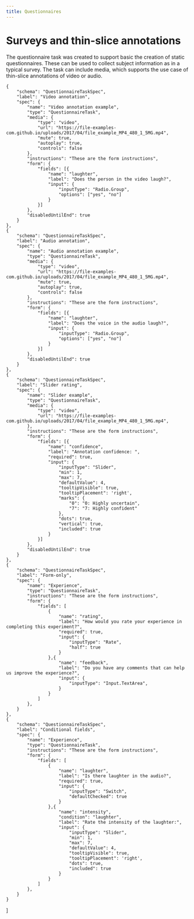 ```yaml
---
title: Questionnaires
---
```



# Surveys and thin-slice annotations

The questionnaire task was created to support basic the creation of static questionnaires. These can be used to collect subject information as in a typical survey. The task can include media, which supports the use case of thin-slice annotations of video or audio.

    {
        "schema": "QuestionnaireTaskSpec",
        "label": "Video annotation",
        "spec": {
            "name": "Video annotation example",
            "type": "QuestionnaireTask",
            "media": {
                "type": "video",
                "url": "https://file-examples-com.github.io/uploads/2017/04/file_example_MP4_480_1_5MG.mp4",
                "mute": true,
                "autoplay": true,
                "controls": false
            },
            "instructions": "These are the form instructions",
            "form": {
                "fields": [{
                    "name": "laughter",
                    "label": "Does the person in the video laugh?",
                    "input": {
                        "inputType": "Radio.Group",
                        "options": ["yes", "no"]
                    }
                }]
            },
            "disabledUntilEnd": true
        }
    },
    {
        "schema": "QuestionnaireTaskSpec",
        "label": "Audio annotation",
        "spec": {
            "name": "Audio annotation example",
            "type": "QuestionnaireTask",
            "media": {
                "type": "video",
                "url": "https://file-examples-com.github.io/uploads/2017/04/file_example_MP4_480_1_5MG.mp4",
                "mute": true,
                "autoplay": true,
                "controls": false
            },
            "instructions": "These are the form instructions",
            "form": {
                "fields": [{
                    "name": "laughter",
                    "label": "Does the voice in the audio laugh?",
                    "input": {
                        "inputType": "Radio.Group",
                        "options": ["yes", "no"]
                    }
                }]
            },
            "disabledUntilEnd": true
        }
    },
    {
        "schema": "QuestionnaireTaskSpec",
        "label": "Slider rating",
        "spec": {
            "name": "Slider example",
            "type": "QuestionnaireTask",
            "media": {
                "type": "video",
                "url": "https://file-examples-com.github.io/uploads/2017/04/file_example_MP4_480_1_5MG.mp4",
            },
            "instructions": "These are the form instructions",
            "form": {
                "fields": [{
                    "name": "confidence",
                    "label": "Annotation confidence: ",
                    "required": true,
                    "input": {
                        "inputType": "Slider",
                        "min": 1,
                        "max": 7,
                        "defaultValue": 4,
                        "tooltipVisible": true,
                        "tooltipPlacement": 'right',
                        "marks": {
                            "0": "0: Highly uncertain",
                            "7": "7: Highly confident"
                        },
                        "dots": true,
                        "vertical": true,
                        "included": true
                    }
                }]
            },
            "disabledUntilEnd": true
        }
    },
    {
        "schema": "QuestionnaireTaskSpec",
        "label": "Form-only",
        "spec": {
            "name": "Experience",
            "type": "QuestionnaireTask",
            "instructions": "These are the form instructions",
            "form": {
                "fields": [
                    {
                        "name": "rating",
                        "label": "How would you rate your experience in completing this experiment?",
                        "required": true,
                        "input": {
                            "inputType": "Rate",
                            "half": true
                        }
                    },{
                        "name": "feedback",
                        "label": "Do you have any comments that can help us improve the experience?",
                        "input": {
                            "inputType": "Input.TextArea",
                        }
                    }
                ]
            },
        }
    },
    {
        "schema": "QuestionnaireTaskSpec",
        "label": "Conditional fields",
        "spec": {
            "name": "Experience",
            "type": "QuestionnaireTask",
            "instructions": "These are the form instructions",
            "form": {
                "fields": [
                    {
                        "name": "laughter",
                        "label": "Is there laughter in the audio?",
                        "required": true,
                        "input": {
                            "inputType": "Switch",
                            "defaultChecked": true
                        }
                    },{
                        "name": "intensity",
                        "condition": "laughter",
                        "label": "Rate the intensity of the laughter:",
                        "input": {
                            "inputType": "Slider",
                            "min": 1,
                            "max": 7,
                            "defaultValue": 4,
                            "tooltipVisible": true,
                            "tooltipPlacement": 'right',
                            "dots": true,
                            "included": true
                        }
                    }
                ]
            },
        }
    }
]

<TaskPlayground tasks={playgroundTasks} />


